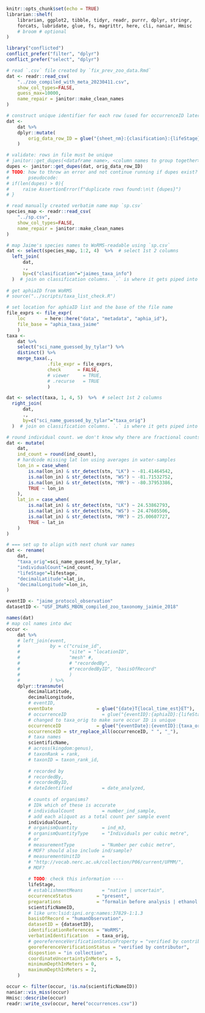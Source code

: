 ```r
knitr::opts_chunk$set(echo = TRUE)
librarian::shelf(
    librarian, ggplot2, tibble, tidyr, readr, purrr, dplyr, stringr,
    forcats, lubridate, glue, fs, magrittr, here, cli, naniar, Hmisc
    # broom # optional
)

library("conflicted")
conflict_prefer("filter", "dplyr")
conflict_prefer("select", "dplyr")
```

```r
# read `.csv` file created by `fix_prev_zoo_data.Rmd`
dat <- readr::read_csv(
    "../zoo_compiled_with_meta_20230411.csv", 
    show_col_types=FALSE,
    guess_max=10000,
    name_repair = janitor::make_clean_names
)

# construct unique identifier for each row (used for occurrenceID later)
dat <-
    dat %>%
    dplyr::mutate(
        orig_data_row_ID = glue("{sheet_nm}:{clasification}:{lifeStage}"),
    )

# validate: rows in file must be unique
# janitor::get_dupes(<dataframe name>, <column names to group together>) 
dupes <- janitor::get_dupes(dat, orig_data_row_ID)
# TODO: how to throw an error and not continue running if dupes exist?
#       pseudocode:
# if(len(dupes) > 0){
#     raise AssertionError(f"duplicate rows found:\n\t {dupes}")
# }

# read manually created verbatim name map `sp.csv`
species_map <- readr::read_csv(
    "../sp.csv",
    show_col_types=FALSE,
    name_repair = janitor::make_clean_names
)

# map Jaime's species names to WoRMS-readable using `sp.csv`
dat <- select(species_map, 1:2, 4)  %>%  # select 1st 2 columns
  left_join(
      dat,
      .,
      by=c("clasification"="jaimes_taxa_info")
  )  # join on classification columns. `.` is where it gets piped into
    
# get aphiaID from WoRMS
# source("../scripts/taxa_list_check.R")

# set location for aphiaID list and the base of the file name
file_exprs <- file_expr(
    loc       = here::here("data", "metadata", "aphia_id"), 
    file_base = "aphia_taxa_jaime"
    )
taxa <-
    dat %>%
    select("sci_name_guessed_by_tylar") %>%
    distinct() %>%
    merge_taxa(., 
               .file_expr = file_exprs, 
               check      = FALSE, 
               # viewer     = TRUE, 
               # .recurse   = TRUE
               )

dat <- select(taxa, 1, 4, 5)  %>%  # select 1st 2 columns
  right_join(
      dat,
      .,
      by=c("sci_name_guessed_by_tylar"="taxa_orig")
  )  # join on classification columns. `.` is where it gets piped into

# round individual count. we don't know why there are fractional counts. 
dat <- mutate(
    dat,
    ind_count = round(ind_count),
    # hardcode missing lat lon using averages in water-samples
    lon_in = case_when(
        is.na(lon_in) & str_detect(stn, "LK") ~ -81.41464542,
        is.na(lon_in) & str_detect(stn, "WS") ~ -81.71532752,
        is.na(lon_in) & str_detect(stn, "MR") ~ -80.37953386,
        TRUE ~ lon_in
    ),
    lat_in = case_when(
        is.na(lat_in) & str_detect(stn, "LK") ~ 24.53862793,
        is.na(lat_in) & str_detect(stn, "WS") ~ 24.47605506,
        is.na(lat_in) & str_detect(stn, "MR") ~ 25.00607727,
        TRUE ~ lat_in
    )
)

# === set up to align with next chunk var names
dat <- rename( 
    dat,
    "taxa_orig"=sci_name_guessed_by_tylar,
    "individualCount"=ind_count,
    "lifeStage"=lifestage,
    "decimalLatitude"=lat_in,
    "decimalLongitude"=lon_in,
)

eventID <- "jaime_protocol_observation"
datasetID <- "USF_IMaRS_MBON_compiled_zoo_taxonomy_jaimie_2018"

```

```r
names(dat)
# map col names into dwc
occur <-
    dat %>%
    # left_join(event, 
    #           by = c("cruise_id", 
    #                  "site" = "locationID", 
    #                  "mesh" #, 
    #                  # "recordedBy", 
    #                  #"recordedByID", "basisOfRecord"
    #                  )
    #           ) %>%
    dplyr::transmute(
        decimalLatitude,
        decimalLongitude,
        # eventID, 
        eventDate                = glue("{date}T{local_time_est}ET"),
        # occurrenceID             = glue("{eventID}:{aphiaID}:{lifeStage}"),
        # changed to taxa_orig to make sure occur ID is unique
        occurrenceID             = glue("{eventDate}:{eventID}:{taxa_orig}:{lifeStage}"),
        occurrenceID = str_replace_all(occurrenceID, " ", "_"),
        # taxa names
        scientificName,
        # across(kingdom:genus),
        # taxonRank = rank,
        # taxonID = taxon_rank_id,
         
        # recorded by
        # recordedBy,
        # recordedByID,
        # dateIdentified           = date_analyzed,
        
        # counts of organisms?
        # IDk which of these is accurate
        # individualCount          = number_ind_sample,
        # add each aliquot as a total count per sample event
        individualCount,
        # organismQuantity         = ind_m3,
        # organismQuantityType     = "Individuals per cubic metre",
        # or
        # measurementType          = "Number per cubic metre",
        # MOF? should also include ind/sample?
        # measurementUnitID        = 
        # "http://vocab.nerc.ac.uk/collection/P06/current/UPMM/",
        # MOF?
        
        # TODO: check this information ----
        lifeStage,
        # establishmentMeans       = "native | uncertain",
        occurrenceStatus         = "present",
        preparations             = "formalin before analysis | ethanol after analysis",
        scientificNameID,
        # like urn:lsid:ipni.org:names:37829-1:1.3
        basisOfRecord = "humanObservation",
        datasetID = {datasetID},
        identificationReferences = "WoRMS",
        verbatimIdentification   = taxa_orig,
        # georeferenceVerificationStatusProperty = "verified by contributor",
        georeferenceVerificationStatus = "verified by contributor",
        dispostion = "in collection",
        coordinateUncertaintyInMeters = 5,
        minimumDepthInMeters = 0,
        maximumDepthInMeters = 2,
    )

occur <- filter(occur, !is.na(scientificNameID))
naniar::vis_miss(occur)
Hmisc::describe(occur)
readr::write_csv(occur, here("occurrences.csv"))
```